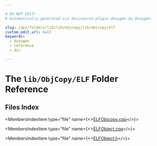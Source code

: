 ```yaml
---

# DO NOT EDIT!
# Automatically generated via docusaurus-plugin-doxygen by Doxygen.

slug: /api/folders/lib/lib/objcopy/lib/objcopy/elf
custom_edit_url: null
keywords:
  - doxygen
  - reference
  - dir

---
```





# The `lib/ObjCopy/ELF` Folder Reference

<DoxygenPage pluginConfig={pluginConfig}>



## Files Index

<MembersIndex>

<MembersIndexItem
  type="file"
  name={<><a href="/docs/api/files/lib/lib/objcopy/lib/objcopy/elf/elfobjcopy-cpp">ELFObjcopy.cpp</a></>}>
</MembersIndexItem>

<MembersIndexItem
  type="file"
  name={<><a href="/docs/api/files/lib/lib/objcopy/lib/objcopy/elf/elfobject-cpp">ELFObject.cpp</a></>}>
</MembersIndexItem>

<MembersIndexItem
  type="file"
  name={<><a href="/docs/api/files/lib/lib/objcopy/lib/objcopy/elf/elfobject-h">ELFObject.h</a></>}>
</MembersIndexItem>

</MembersIndex>


</DoxygenPage>
